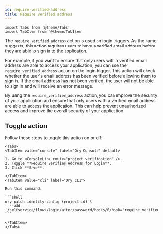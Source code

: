 ```yaml
---
id: require-verified-address
title: Require verified address
---
```


```mdx-code-block
import Tabs from '@theme/Tabs'
import TabItem from '@theme/TabItem'
```

The `require_verified_address` action is used on login triggers. As the name suggests, this action requires users to have a
verified email address before they are able to sign in to the application.

For example, if you want to ensure that only users with a verified email address are able to access your application, you can use
the `require_verified_address` action on the login trigger. This action will check whether the user's email address has been
verified before allowing them to sign in. If the email address has not been verified, the user will not be able to sign in and
will receive an error message.

By using the `require_verified_address` action, you can improve the security of your application and ensure that only users with a
verified email address are able to access the application. This can help prevent unauthorized access and improve the overall
security of your application.

## Toggle action

Follow these steps to toggle this action on or off:

````mdx-code-block
<Tabs>
<TabItem value="console" label="Ory Console" default>

1. Go to <ConsoleLink route="project.verification" />.
2. Toggle **Require Verified Address for Login**.
3. Click **Save**.

</TabItem>
<TabItem value="cli" label="Ory CLI">

Run this command:

```shell
ory patch identity-config {project-id} \
  --add '/selfservice/flows/login/after/password/hooks/0/hook="require_verified_address"'
```

</TabItem>
</Tabs>
````
